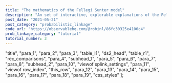 ```yaml
---
title: "The mathematics of the Fellegi Sunter model"
description: "An set of interactive, explorable explanations of the Fellegi Sunter model of probabilistic record linkage.  This article presents the maths alongside an interactive example."
post_date: "2021-05-21"
post_category: "probabilistic_linkage"
code_url: "https://observablehq.com/@robinl/86fc30325e4106c4"
prob_linkage_category: "tutorial"
tutorial_number: 3
---
```




  "title",
  "para_1",
  "para_2",
  "para_3",
  "table_l1",
  "ds2_head",
  "table_r1",
  "rec_comparisons",
  "para_4",
  "subhead_1",
  "para_5",
  "para_6",
  "para_7",
  "para_8",
  "subhead_2",
  "para_10",
  "viewof splink_settings",
  "para_11",
  "viewof row_index",
  "this_row",
  "para_12",
  "para_13",
  "para_14",
  "para_15",
  "para_16",
  "para_17",
  "para_18",
  "para_19",
  "css_styles"
];


<CompactTutorialNav frontmatter={props.pageContext.frontmatter} />

<ObservableNotebook notebook={notebook} cells={output_order} />

<TutorialNav frontmatter={props.pageContext.frontmatter} />